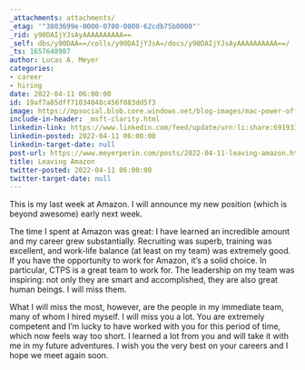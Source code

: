 ```yaml
---
_attachments: attachments/
_etag: '"3803699e-0000-0700-0000-62cdb75b0000"'
_rid: y90DAIjYJsAyAAAAAAAAAA==
_self: dbs/y90DAA==/colls/y90DAIjYJsA=/docs/y90DAIjYJsAyAAAAAAAAAA==/
_ts: 1657648987
author: Lucas A. Meyer
categories:
- career
- hiring
date: 2022-04-11 06:00:00
id: 19af7a85dff71034048c456f083dd5f3
image: https://mpsocial.blob.core.windows.net/blog-images/mac-power-off.jpg
include-in-header: _msft-clarity.html
linkedin-link: https://www.linkedin.com/feed/update/urn:li:share:6919333255288627200
linkedin-posted: 2022-04-11 06:00:00
linkedin-target-date: null
post-url: https://www.meyerperin.com/posts/2022-04-11-leaving-amazon.html
title: Leaving Amazon
twitter-posted: 2022-04-11 06:00:00
twitter-target-date: null
---
```


This is my last week at Amazon. I will announce my new position (which is beyond awesome) early next week. 

The time I spent at Amazon was great: I have learned an incredible amount and my career grew substantially. Recruiting was superb, training was excellent, and work-life balance (at least on my team) was extremely good. If you have the opportunity to work for Amazon, it's a solid choice. In particular, CTPS is a great team to work for. The leadership on my team was inspiring: not only they are smart and accomplished, they are also great human beings. I will miss them.

What I will miss the most, however, are the people in my immediate team, many of whom I hired myself. I will miss you a lot. You are extremely competent and I'm lucky to have worked with you for this period of time, which now feels way too short. I learned a lot from you and will take it with me in my future adventures. I wish you the very best on your careers and I hope we meet again soon.
